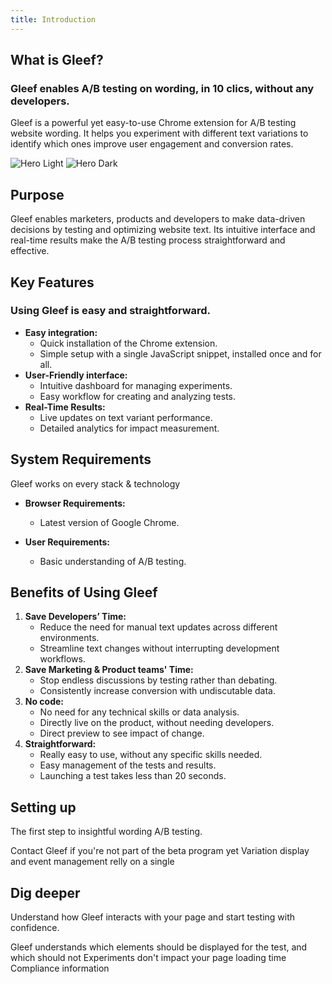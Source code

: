 ```yaml
---
title: Introduction
---
```


## What is Gleef?
### Gleef enables A/B testing on wording, in 10 clics, without any developers.

Gleef is a powerful yet easy-to-use Chrome extension for A/B testing website wording. It helps you experiment with different text variations to identify which ones improve user engagement and conversion rates.

<img
    className="block dark:hidden"
    src="/images/hero-light.svg"
    alt="Hero Light"
/>
<img
    className="hidden dark:block"
    src="/images/hero-dark.svg"
    alt="Hero Dark"
/>

## Purpose

Gleef enables marketers, products and developers to make data-driven decisions by testing and optimizing website text.
Its intuitive interface and real-time results make the A/B testing process straightforward and effective.

## Key Features
### Using Gleef is easy and straightforward.
- **Easy integration:**
    - Quick installation of the Chrome extension.
    - Simple setup with a single JavaScript snippet, installed once and for all.
- **User-Friendly interface:**
    - Intuitive dashboard for managing experiments.
	- Easy workflow for creating and analyzing tests.
- **Real-Time Results:**
	- Live updates on text variant performance.
	- Detailed analytics for impact measurement.

## System Requirements
<Check>Gleef works on every stack & technology</Check>

- **Browser Requirements:**
    - Latest version of Google Chrome.

- **User Requirements:**
    - Basic understanding of A/B testing.


## Benefits of Using Gleef
1.	**Save Developers’ Time:**
	* Reduce the need for manual text updates across different environments.
	* Streamline text changes without interrupting development workflows.
2.	**Save Marketing & Product teams' Time:**
	* Stop endless discussions by testing rather than debating.
	* Consistently increase conversion with undiscutable data.
3.	**No code:**
	* No need for any technical skills or data analysis.
	* Directly live on the product, without needing developers.
    * Direct preview to see impact of change.
4.	**Straightforward:**
	* Really easy to use, without any specific skills needed.
	* Easy management of the tests and results.
    * Launching a test takes less than 20 seconds.

## Setting up

The first step to insightful wording A/B testing.

<CardGroup cols={2}>
    <Card
        title="Get your key"
        icon="key"
        href="https://mintlify.com/docs/development"
    >
        Contact Gleef if you're not part of the beta program yet
    </Card>
    <Card
        title="Include the script"
        icon="code"
        href="https://mintlify.com/docs/quickstart"
    >
        Variation display and event management relly on a single
    </Card>
</CardGroup>

## Dig deeper

Understand how Gleef interacts with your page and start testing with confidence.

<CardGroup cols={2}>
    <Card
        title="Replacement strategy"
        icon="repeat"
        href="https://mintlify.com/docs/settings/global"
    >
        Gleef understands which elements should be displayed for the test, and which should not
    </Card>
    <Card
        title="Response time"
        icon="gauge-simple-high"
        href="/Q&A/trouble-shooting#gleef-slows-my-website"
    >
        Experiments don't impact your page loading time
    </Card>
    <Card
        title="GDPR"
        icon="user-secret"
        href="/under-the-hood/gdpr"
    >
        Compliance information
    </Card>
</CardGroup>
